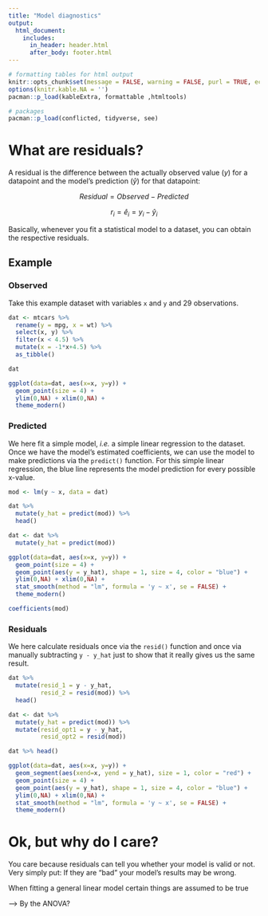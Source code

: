 ```yaml
---
title: "Model diagnostics"
output: 
  html_document:
    includes:
      in_header: header.html
      after_body: footer.html		
---
```


```r
# formatting tables for html output
knitr::opts_chunk$set(message = FALSE, warning = FALSE, purl = TRUE, echo = FALSE)
options(knitr.kable.NA = '')
pacman::p_load(kableExtra, formattable ,htmltools)
```

```r
# packages
pacman::p_load(conflicted, tidyverse, see)
```

# What are residuals?

A residual is the difference between the actually observed value ($y$) for a datapoint and the model's prediction ($\hat{y}$) for that datapoint:

$$ Residual = Observed - Predicted $$

$$ r_i = \hat{e}_i = y_i - \hat{y}_i $$

Basically, whenever you fit a statistical model to a dataset, you can obtain the respective residuals. 


## Example

### Observed

Take this example dataset with variables `x` and `y` and 29 observations.

<div class = "row"> <div class = "col-md-6">

```r
dat <- mtcars %>% 
  rename(y = mpg, x = wt) %>% 
  select(x, y) %>% 
  filter(x < 4.5) %>% 
  mutate(x = -1*x+4.5) %>% 
  as_tibble()

dat
```
</div> <div class = "col-md-6">
```r
ggplot(data=dat, aes(x=x, y=y)) +
  geom_point(size = 4) +
  ylim(0,NA) + xlim(0,NA) +
  theme_modern()
```
</div> </div>

### Predicted

We here fit a simple model, *i.e.* a simple linear regression to the dataset. Once we have the model's estimated coefficients, we can use the model to make predictions via the `predict()` function. For this simple linear regression, the blue line represents the model prediction for every possible x-value.

<div class = "row"> <div class = "col-md-6">
```r
mod <- lm(y ~ x, data = dat)

dat %>% 
  mutate(y_hat = predict(mod)) %>% 
  head()
```

</div> <div class = "col-md-6">
```r
dat <- dat %>% 
  mutate(y_hat = predict(mod))

ggplot(data=dat, aes(x=x, y=y)) +
  geom_point(size = 4) +
  geom_point(aes(y = y_hat), shape = 1, size = 4, color = "blue") +
  ylim(0,NA) + xlim(0,NA) +
  stat_smooth(method = "lm", formula = 'y ~ x', se = FALSE) +
  theme_modern()

coefficients(mod)
```
</div> </div>

### Residuals

We here calculate residuals once via the `resid()` function and once via manually subtracting `y - y_hat` just to show that it really gives us the same result.

<div class = "row"> <div class = "col-md-6">
```r
dat %>% 
  mutate(resid_1 = y - y_hat,
         resid_2 = resid(mod)) %>% 
  head()
```

```r
dat <- dat %>% 
  mutate(y_hat = predict(mod)) %>% 
  mutate(resid_opt1 = y - y_hat,
         resid_opt2 = resid(mod)) 

dat %>% head()
```
</div> <div class = "col-md-6">
```r
ggplot(data=dat, aes(x=x, y=y)) +
  geom_segment(aes(xend=x, yend = y_hat), size = 1, color = "red") +
  geom_point(size = 4) +
  geom_point(aes(y = y_hat), shape = 1, size = 4, color = "blue") +
  ylim(0,NA) + xlim(0,NA) +
  stat_smooth(method = "lm", formula = 'y ~ x', se = FALSE) +
  theme_modern()
```
</div> </div>

# Ok, but why do I care?

You care because residuals can tell you whether your model is valid or not. Very simply put: If they are "bad" your model's results may be wrong.

When fitting a general linear model certain things are assumed to be true 

---> By the ANOVA?
